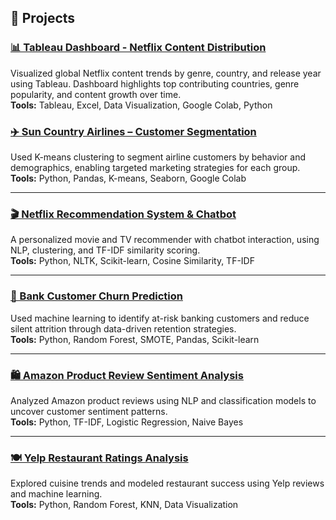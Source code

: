 ## 🚀 Projects

### [📊 Tableau Dashboard - Netflix Content Distribution](Tableau-Dashboard/Netflix-Overview/Netflix-Dashboard.qmd)
Visualized global Netflix content trends by genre, country, and release year using Tableau. Dashboard highlights top contributing countries, genre popularity, and content growth over time.  
**Tools:** Tableau, Excel, Data Visualization, Google Colab, Python

### [✈️ Sun Country Airlines – Customer Segmentation](Customer-Segmentation/suncounty-customer-segmentation.qmd)  
Used K-means clustering to segment airline customers by behavior and demographics, enabling targeted marketing strategies for each group.  
**Tools:** Python, Pandas, K-means, Seaborn, Google Colab

---

### [🎬 Netflix Recommendation System & Chatbot](Netflix-Recommendation/netflix-recommendation.qmd)  
A personalized movie and TV recommender with chatbot interaction, using NLP, clustering, and TF-IDF similarity scoring.  
**Tools:** Python, NLTK, Scikit-learn, Cosine Similarity, TF-IDF

---

### [🏦 Bank Customer Churn Prediction](Bank-Churn-Prediction/bank-churn-prediction.qmd)  
Used machine learning to identify at-risk banking customers and reduce silent attrition through data-driven retention strategies.  
**Tools:** Python, Random Forest, SMOTE, Pandas, Scikit-learn

---

### [🛍️ Amazon Product Review Sentiment Analysis](Amazon-Product-Analysis/amazon-product-analysis.qmd)  
Analyzed Amazon product reviews using NLP and classification models to uncover customer sentiment patterns.  
**Tools:** Python, TF-IDF, Logistic Regression, Naive Bayes

---

### [🍽️ Yelp Restaurant Ratings Analysis](Yelp-Restaurant-Rating/yelp-restaurant-ratings-analysis.qmd)  
Explored cuisine trends and modeled restaurant success using Yelp reviews and machine learning.  
**Tools:** Python, Random Forest, KNN, Data Visualization
